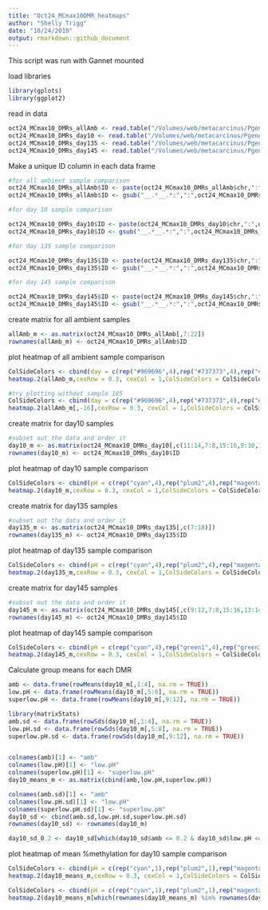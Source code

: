 ```yaml
---
title: "Oct24_MCmax10DMR_heatmaps"
author: "Shelly Trigg"
date: "10/24/2019"
output: rmarkdown::github_document
---
```


This script was run with Gannet mounted


load libraries
```r
library(gplots)
library(ggplot2)

```

read in data
```r
oct24_MCmax10_DMRs_allAmb <- read.table("/Volumes/web/metacarcinus/Pgenerosa/analyses/20191024_10bp/amb_AllTimes_DMR250bp_MCmax10_cov5x_rms_results_filtered.tsv", header = TRUE, sep = "\t")
oct24_MCmax10_DMRs_day10 <- read.table("/Volumes/web/metacarcinus/Pgenerosa/analyses/20191024_10bp/day10_AllpH_DMR250bp_MCmax10_cov5x_rms_results_filtered.tsv", header = TRUE, sep = "\t")
oct24_MCmax10_DMRs_day135 <- read.table("/Volumes/web/metacarcinus/Pgenerosa/analyses/20191024_10bp/day135_AllpH_DMR250bp_MCmax10_cov5x_rms_results_filtered.tsv", header = TRUE, sep = "\t")
oct24_MCmax10_DMRs_day145 <- read.table("/Volumes/web/metacarcinus/Pgenerosa/analyses/20191024_10bp/day145_AllpH_DMR250bp_MCmax10_cov5x_rms_results_filtered.tsv", header = TRUE, sep = "\t")

```



Make a unique ID column in each data frame
```r
#for all ambient sample comparison
oct24_MCmax10_DMRs_allAmb$ID <- paste(oct24_MCmax10_DMRs_allAmb$chr,":",oct24_MCmax10_DMRs_allAmb$start,"-",oct24_MCmax10_DMRs_allAmb$end, sep = "")
oct24_MCmax10_DMRs_allAmb$ID <- gsub("__.*__.*:",":",oct24_MCmax10_DMRs_allAmb$ID)

#for day 10 sample comparison

oct24_MCmax10_DMRs_day10$ID <- paste(oct24_MCmax10_DMRs_day10$chr,":",oct24_MCmax10_DMRs_day10$start,"-",oct24_MCmax10_DMRs_day10$end, sep = "")
oct24_MCmax10_DMRs_day10$ID <- gsub("__.*__.*:",":",oct24_MCmax10_DMRs_day10$ID)

#for day 135 sample comparison

oct24_MCmax10_DMRs_day135$ID <- paste(oct24_MCmax10_DMRs_day135$chr,":",oct24_MCmax10_DMRs_day135$start,"-",oct24_MCmax10_DMRs_day135$end, sep = "")
oct24_MCmax10_DMRs_day135$ID <- gsub("__.*__.*:",":",oct24_MCmax10_DMRs_day135$ID)

#for day 145 sample comparison

oct24_MCmax10_DMRs_day145$ID <- paste(oct24_MCmax10_DMRs_day145$chr,":",oct24_MCmax10_DMRs_day145$start,"-",oct24_MCmax10_DMRs_day145$end, sep = "")
oct24_MCmax10_DMRs_day145$ID <- gsub("__.*__.*:",":",oct24_MCmax10_DMRs_day145$ID)


```

create matrix for all ambient samples
```r
allAmb_m <- as.matrix(oct24_MCmax10_DMRs_allAmb[,7:22])
rownames(allAmb_m) <- oct24_MCmax10_DMRs_allAmb$ID
```

plot heatmap of all ambient sample comparison
```r
ColSideColors <- cbind(day = c(rep("#969696",4),rep("#737373",4),rep("#525252",4),rep("#252525",4)))
heatmap.2(allAmb_m,cexRow = 0.3, cexCol = 1,ColSideColors = ColSideColors, Colv=NA, col = bluered, na.color = "black", density.info = "none", trace = "none", scale = "row")

#try plotting without sample 185
ColSideColors <- cbind(day = c(rep("#969696",4),rep("#737373",4),rep("#525252",4),rep("#252525",3)))
heatmap.2(allAmb_m[,-16],cexRow = 0.3, cexCol = 1,ColSideColors = ColSideColors, Colv=NA, col = bluered, na.color = "black", density.info = "none", trace = "none", scale = "row")

```

create matrix for day10 samples
```r
#subset out the data and order it
day10_m <- as.matrix(oct24_MCmax10_DMRs_day10[,c(11:14,7:8,15:16,9:10,17:18)])
rownames(day10_m) <- oct24_MCmax10_DMRs_day10$ID
```

plot heatmap of day10 sample comparison
```r
ColSideColors <- cbind(pH = c(rep("cyan",4),rep("plum2",4),rep("magenta",4)))
heatmap.2(day10_m,cexRow = 0.3, cexCol = 1,ColSideColors = ColSideColors, Colv=NA, col = bluered, na.color = "black", density.info = "none", trace = "none", scale = "row")
```

create matrix for day135 samples
```r
#subset out the data and order it
day135_m <- as.matrix(oct24_MCmax10_DMRs_day135[,c(7:18)])
rownames(day135_m) <- oct24_MCmax10_DMRs_day135$ID
```

plot heatmap of day135 sample comparison
```r
ColSideColors <- cbind(pH = c(rep("cyan",4),rep("plum2",4),rep("magenta",4)))
heatmap.2(day135_m,cexRow = 0.3, cexCol = 1,ColSideColors = ColSideColors, Colv=NA, col = bluered, na.color = "black", density.info = "none", trace = "none", scale = "row")
```


create matrix for day145 samples
```r
#subset out the data and order it
day145_m <- as.matrix(oct24_MCmax10_DMRs_day145[,c(9:12,7:8,15:16,13:14,17:18,19:20,27:28,21:22,29:30,23:26)])
rownames(day145_m) <- oct24_MCmax10_DMRs_day145$ID
```

plot heatmap of day145 sample comparison
```r
ColSideColors <- cbind(pH = c(rep("cyan",4),rep("green1",4),rep("green3",4),rep("mediumpurple1",4),rep("plum2",4),rep("magenta",4)))
heatmap.2(day145_m,cexRow = 0.3, cexCol = 1,ColSideColors = ColSideColors, Colv=NA, col = bluered, na.color = "black", density.info = "none", trace = "none", scale = "row")
```


Calculate group means for each DMR
```r

amb <- data.frame(rowMeans(day10_m[,1:4], na.rm = TRUE))
low.pH <- data.frame(rowMeans(day10_m[,5:8], na.rm = TRUE))
superlow.pH <- data.frame(rowMeans(day10_m[,9:12], na.rm = TRUE))

library(matrixStats)
amb.sd <- data.frame(rowSds(day10_m[,1:4], na.rm = TRUE))
low.pH.sd <- data.frame(rowSds(day10_m[,5:8], na.rm = TRUE))
superlow.pH.sd <- data.frame(rowSds(day10_m[,9:12], na.rm = TRUE))


colnames(amb)[1] <- "amb"
colnames(low.pH)[1] <- "low.pH"
colnames(superlow.pH)[1] <- "superlow.pH"
day10_means_m <- as.matrix(cbind(amb,low.pH,superlow.pH))

colnames(amb.sd)[1] <- "amb"
colnames(low.pH.sd)[1] <- "low.pH"
colnames(superlow.pH.sd)[1] <- "superlow.pH"
day10_sd <- cbind(amb.sd,low.pH.sd,superlow.pH.sd)
rownames(day10_sd) <- rownames(day10_m)

day10_sd_0.2 <- day10_sd[which(day10_sd$amb <= 0.2 & day10_sd$low.pH <= 0.2 & day10_sd$superlow.pH <= 0.2),]

```

plot heatmap of mean %methylation for day10 sample comparison
```r
ColSideColors <- cbind(pH = c(rep("cyan",1),rep("plum2",1),rep("magenta",1)))
heatmap.2(day10_means_m,cexRow = 0.3, cexCol = 1,ColSideColors = ColSideColors, Colv=NA, col = bluered, na.color = "black", density.info = "none", trace = "none", scale = "row")

ColSideColors <- cbind(pH = c(rep("cyan",1),rep("plum2",1),rep("magenta",1)))
heatmap.2(day10_means_m[which(rownames(day10_means_m) %in% rownames(day10_sd_0.2)),],margins = c(8,20),cexRow = 1.2, cexCol = 1,ColSideColors = ColSideColors, Colv=NA, col = bluered, na.color = "black", density.info = "none", trace = "none")
```

